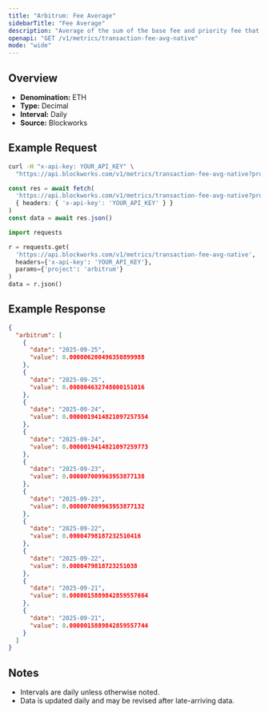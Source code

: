 ```yaml
---
title: "Arbitrum: Fee Average"
sidebarTitle: "Fee Average"
description: "Average of the sum of the base fee and priority fee that day in native chain token"
openapi: "GET /v1/metrics/transaction-fee-avg-native"
mode: "wide"
---
```


## Overview

- **Denomination:** ETH
- **Type:** Decimal
- **Interval:** Daily
- **Source:** Blockworks

## Example Request

<CodeGroup>

```bash cURL
curl -H "x-api-key: YOUR_API_KEY" \
  "https://api.blockworks.com/v1/metrics/transaction-fee-avg-native?project=arbitrum"
```

```typescript TypeScript
const res = await fetch(
  'https://api.blockworks.com/v1/metrics/transaction-fee-avg-native?project=arbitrum',
  { headers: { 'x-api-key': 'YOUR_API_KEY' } }
)
const data = await res.json()
```

```python Python
import requests

r = requests.get(
  'https://api.blockworks.com/v1/metrics/transaction-fee-avg-native',
  headers={'x-api-key': 'YOUR_API_KEY'},
  params={'project': 'arbitrum'}
)
data = r.json()
```

</CodeGroup>

## Example Response

```json
{
  "arbitrum": [
    {
      "date": "2025-09-25",
      "value": 0.000006200496350899988
    },
    {
      "date": "2025-09-25",
      "value": 0.000004632748000151016
    },
    {
      "date": "2025-09-24",
      "value": 0.0000019414821097257554
    },
    {
      "date": "2025-09-24",
      "value": 0.0000019414821097259773
    },
    {
      "date": "2025-09-23",
      "value": 0.000007009963953877138
    },
    {
      "date": "2025-09-23",
      "value": 0.000007009963953877132
    },
    {
      "date": "2025-09-22",
      "value": 0.00004798187232510416
    },
    {
      "date": "2025-09-22",
      "value": 0.0000479818723251038
    },
    {
      "date": "2025-09-21",
      "value": 0.0000015889842859557664
    },
    {
      "date": "2025-09-21",
      "value": 0.0000015889842859557744
    }
  ]
}
```

## Notes
- Intervals are daily unless otherwise noted.
- Data is updated daily and may be revised after late-arriving data.